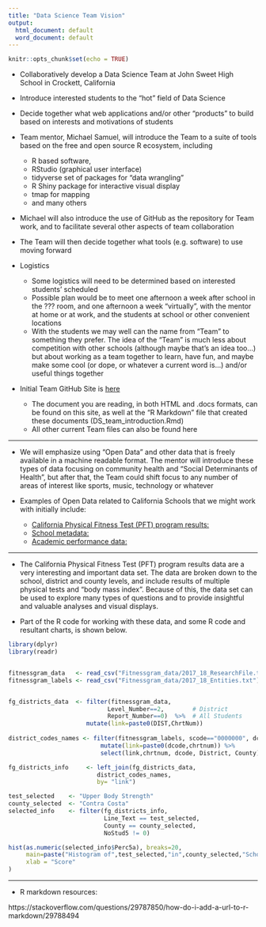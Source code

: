 ```yaml
---
title: "Data Science Team Vision"
output:
  html_document: default
  word_document: default
---
```


```r
knitr::opts_chunk$set(echo = TRUE)
```


*  Collaboratively develop a Data Science Team at John Sweet High School in Crockett, California
*  Introduce interested students to the "hot" field of Data Science
*  Decide together what web applications and/or other "products" to build based on interests and motivations of students


*  Team mentor, Michael Samuel, will introduce the Team to a suite of tools based on the free and open source R ecosystem, including
     *  R based software,
     *  RStudio (graphical user interface)
     *  tidyverse set of packages for "data wrangling"
     *  R Shiny package for interactive visual display
     *  tmap for mapping
     *  and many others
*  Michael will also introduce the use of GitHub as the repository for Team work, and to facilitate several other aspects of team collaboration
*  The Team will then decide together what tools (e.g. software) to use moving forward



*  Logistics
    * Some logistics will need to be determined based on interested students' scheduled
    * Possible plan would be to meet one afternoon a week after school in the ??? room, and one afternoon a week "virtually", with the mentor at home or at work, and the students at school or other convenient locations
    * With the students we may well can the name from "Team" to something they prefer.  The idea of the "Team" is much less about competition with other schools (although maybe that's an idea too...) but about working as a team together to learn, have fun, and maybe make some cool (or dope, or whatever a current word is...) and/or useful things together
   


* Initial Team GitHub Site is [here](https://github.com/mcSamuelDataSci/Data_Science_Team)
    *  The document you are reading, in both HTML and .docs formats, can be found on this site, as well at the "R Markdown" file that created these documents (DS_team_introduction.Rmd)
    *  All other current Team files can also be found here


***



* We will emphasize using "Open Data" and other data that is freely available in a machine readable format.  The mentor will introduce these types of data focusing on community health and "Social Determinants of Health", but after that, the Team could shift focus to any number of areas of interest like sports, music, technology or whatever 





* Examples of Open Data related to California Schools that we might work with initially include: 
    * [California Physical Fitness Test (PFT) program results:](https://www.cde.ca.gov/ta/tg/pf/pftresearch.asp)
    * [School metadata:](ttps://www.cde.ca.gov/ds/si/ds/pubschls.asp) 
    * [Academic performance data:](https://www.cde.ca.gov/ta/ac/cm/)
  

  
  
***

* The California Physical Fitness Test (PFT) program results data are a very interesting and important data set.  The data are broken down to the school, district and county levels, and include results of multiple physical tests and "body mass index". Because of this, the data set can be used to explore many types of questions and to provide insightful and valuable analyses and visual displays.

* Part of the R code for working with these data, and some R code and resultant charts, is shown below.  

```r
library(dplyr)
library(readr)


fitnessgram_data   <- read_csv("Fitnessgram_data/2017_18_ResearchFile.txt") # use as needed: ,col_types="_ciiiii") 
fitnessgram_labels <- read_csv("Fitnessgram_data/2017_18_Entities.txt")


fg_districts_data  <- filter(fitnessgram_data,
                            Level_Number==2,        # District
                            Report_Number==0)  %>%  # All Students   
                      mutate(link=paste0(DIST,ChrtNum))
                                       
district_codes_names <- filter(fitnessgram_labels, scode=="0000000", dcode !="00000") %>%
                          mutate(link=paste0(dcode,chrtnum)) %>%
                          select(link,chrtnum, dcode, District, County)

fg_districts_info     <- left_join(fg_districts_data,
                         district_codes_names,
                         by= "link")


```



```r
test_selected    <- "Upper Body Strength"
county_selected  <- "Contra Costa"                         
selected_info    <- filter(fg_districts_info, 
                           Line_Text == test_selected, 
                           County == county_selected, 
                           NoStud5 != 0)

hist(as.numeric(selected_info$Perc5a), breaks=20,
     main=paste("Histogram of",test_selected,"in",county_selected,"Schools"),
     xlab = "Score"
)

```

***

* R markdown resources:

https://stackoverflow.com/questions/29787850/how-do-i-add-a-url-to-r-markdown/29788494

